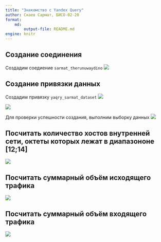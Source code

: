 ---
title: "Знакомство с Yandex Query"
author: Скаев Сармат, БИСО-02-20
format: 
    md:
        output-file: README.md
engine: knitr
---


## Создание соединения

Создадим соедиение ```sarmat_therunuwaydino```
![](./pngs/createConnection.png)

## Создание привязки данных

Создадим привязку ```yaqry_sarmat_dataset```
![](./pngs/binging1.png)

![](./pngs/binding2.png)

Для проверки успешности создания, выполним выборку данных
![](./pngs/selectALL.png)

## Посчитать количество хостов внутренней сети, октеты которых лежат в диапазононе [12;14]
![](./pngs/task1.png)

## Посчитать суммарный объём исходящего трафика
![](./pngs/task2.png)

## Посчитать суммарный объём входящего трафика
![](./pngs/task3.png)